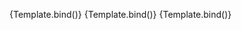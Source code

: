 
<Meta
	title="Components/Textarea/Icon"
	component={VvTextarea}
	args={defaultArgs}
	argTypes={argTypes}
/>

<Canvas>
	<Story
		name="Default"
		args={{
			icon: 'heart',
		}}
		argTypes={{
			icon: {
				control: {
					disable: true,
				},
			},
		}}
		play={defaultTest}
	>
		{Template.bind()}
	</Story>
</Canvas>

<Canvas>
	<Story
		name="After"
		args={{
			icon: 'heart',
			iconPosition: 'after',
		}}
		argTypes={{
			icon: {
				control: {
					disable: true,
				},
			},
			iconPosition: {
				control: {
					disable: true,
				},
			},
		}}
		play={defaultTest}
	>
		{Template.bind()}
	</Story>
</Canvas>

<Canvas>
	<Story
		name="Src"
		args={{
			icon: {
				name: 'engineering',
				src: 'https://raw.githubusercontent.com/google/material-design-icons/master/src/social/engineering/materialicons/24px.svg',
			},
		}}
		argTypes={{
			icon: {
				control: {
					disable: true,
				},
			},
		}}
		play={defaultTest}
	>
		{Template.bind()}
	</Story>
</Canvas>
